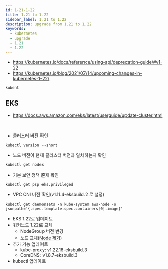 ```yaml
---
id: 1-21-1-22
title: 1.21 to 1.22
sidebar_label: 1.21 to 1.22
description: upgrade from 1.21 to 1.22
keywords:
  - kubernetes
  - upgrade
  - 1.21
  - 1.22
---
```


- https://kubernetes.io/docs/reference/using-api/deprecation-guide/#v1-22
- https://kubernetes.io/blog/2021/07/14/upcoming-changes-in-kubernetes-1-22/

```shell
kubent
```

## EKS

- https://docs.aws.amazon.com/eks/latest/userguide/update-cluster.html

<br />

- 클러스터 버전 확인

```shell
kubectl version --short
```

- 노드 버전이 현재 클러스터 버전과 일치하는지 확인

```shell
kubectl get nodes
```

- 기본 보안 정책 존재 확인

```shell
kubectl get psp eks.privileged
```

- VPC CNI 버전 확인(v1.11.4-eksbuild.2 로 설정)

```shell
kubectl get daemonsets -n kube-system aws-node -o jsonpath='{.spec.template.spec.containers[0].image}'
```

- EKS 1.22로 업데이트
- 워커노드 1.22로 교체
  - NodeGroup 버전 변경
  - 노드 교체([Node 제거](/docs/mlops/kubernetes/administer-cluster/drain-node.mdx))
- 추가 기능 업데이트
  - kube-proxy: v1.22.16-eksbuild.3
  - CoreDNS: v1.8.7-eksbuild.3
- kubectl 업데이트
